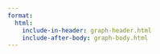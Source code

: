 ```yaml
---
format:
  html:
    include-in-header: graph-header.html
    include-after-body: graph-body.html
---
```


```{=html}
<div id="root"></div>

```